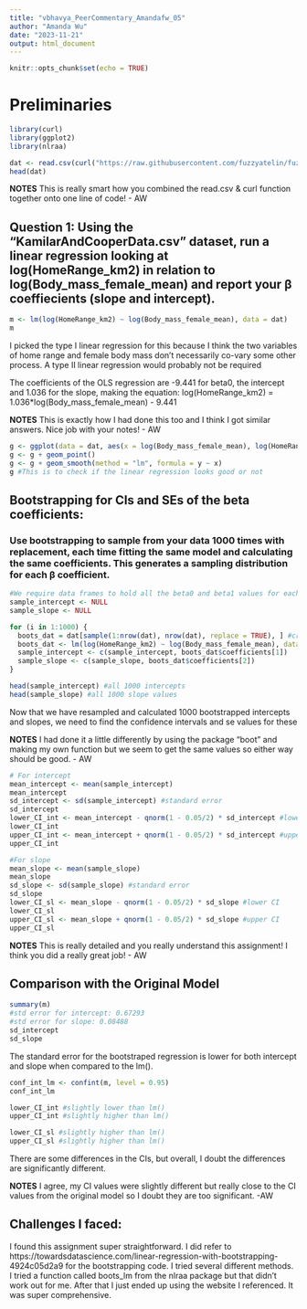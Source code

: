 ```yaml
---
title: "vbhavya_PeerCommentary_Amandafw_05"
author: "Amanda Wu"
date: "2023-11-21"
output: html_document
---
```


```r
knitr::opts_chunk$set(echo = TRUE)
```

# Preliminaries 

```r
library(curl)
library(ggplot2)
library(nlraa)

dat <- read.csv(curl("https://raw.githubusercontent.com/fuzzyatelin/fuzzyatelin.github.io/master/AN588_Fall23/KamilarAndCooperData.csv"), header = TRUE, sep = ",", stringsAsFactors = FALSE) 
head(dat)
```
**NOTES** This is really smart how you combined the read.csv & curl function together onto one line of code! - AW
  
## Question 1: Using the “KamilarAndCooperData.csv” dataset, run a linear regression looking at log(HomeRange_km2) in relation to log(Body_mass_female_mean) and report your β coeffiecients (slope and intercept).

```r

m <- lm(log(HomeRange_km2) ~ log(Body_mass_female_mean), data = dat)
m
```
I picked the type I linear regression for this because I think the two variables of home range and female body mass don't necessarily co-vary some other process. A type II linear regression would probably not be required

The coefficients of the OLS regression are -9.441 for beta0, the intercept and 1.036 for the slope, making the equation: log(HomeRange_km2) = 1.036*log(Body_mass_female_mean) - 9.441

**NOTES** This is exactly how I had done this too and I think I got similar answers. Nice job with your notes! - AW 

```r
g <- ggplot(data = dat, aes(x = log(Body_mass_female_mean), log(HomeRange_km2)))
g <- g + geom_point()
g <- g + geom_smooth(method = "lm", formula = y ~ x)
g #This is to check if the linear regression looks good or not

```

## Bootstrapping for CIs and SEs of the beta coefficients: 

### Use bootstrapping to sample from your data 1000 times with replacement, each time fitting the same model and calculating the same coefficients. This generates a sampling distribution for each β coefficient.

```r
#We require data frames to hold all the beta0 and beta1 values for each of the 1000 lms 
sample_intercept <- NULL
sample_slope <- NULL

for (i in 1:1000) {
  boots_dat = dat[sample(1:nrow(dat), nrow(dat), replace = TRUE), ] #creating resamples with replacement
  boots_dat <- lm(log(HomeRange_km2) ~ log(Body_mass_female_mean), data = boots_dat) #running lm on all the 1000 iterations
  sample_intercept <- c(sample_intercept, boots_dat$coefficients[1])
  sample_slope <- c(sample_slope, boots_dat$coefficients[2])
}

head(sample_intercept) #all 1000 intercepts
head(sample_slope) #all 1000 slope values
```
Now that we have resampled and calculated 1000 bootstrapped intercepts and slopes, we need to find the confidence intervals and se values for these

**NOTES** I had done it a little differently by using the package "boot" and making my own function but we seem to get the same values so either way should be good. - AW

```r
# For intercept
mean_intercept <- mean(sample_intercept)
mean_intercept
sd_intercept <- sd(sample_intercept) #standard error
sd_intercept
lower_CI_int <- mean_intercept - qnorm(1 - 0.05/2) * sd_intercept #lower CI
lower_CI_int
upper_CI_int <- mean_intercept + qnorm(1 - 0.05/2) * sd_intercept #upper CI
upper_CI_int

#For slope
mean_slope <- mean(sample_slope)
mean_slope
sd_slope <- sd(sample_slope) #standard error
sd_slope
lower_CI_sl <- mean_slope - qnorm(1 - 0.05/2) * sd_slope #lower CI
lower_CI_sl
upper_CI_sl <- mean_slope + qnorm(1 - 0.05/2) * sd_slope #upper CI
upper_CI_sl

```

**NOTES** This is really detailed and you really understand this assignment! I think you did a really great job! - AW 

## Comparison with the Original Model 

```r
summary(m) 
#std error for intercept: 0.67293
#std error for slope: 0.08488
sd_intercept
sd_slope
```
The standard error for the bootstraped regression is lower for both intercept and slope when compared to the lm(). 

```r
conf_int_lm <- confint(m, level = 0.95)
conf_int_lm

lower_CI_int #slightly lower than lm()
upper_CI_int #slightly higher than lm()

lower_CI_sl #slightly higher than lm()
upper_CI_sl #slightly higher than lm()
```
There are some differences in the CIs, but overall, I doubt the differences are significantly different. 

**NOTES** I agree, my CI values were slightly different but really close to the CI values from the original model so I doubt they are too significant. -AW

## Challenges I faced: 
I found this assignment super straightforward. I did refer to https://towardsdatascience.com/linear-regression-with-bootstrapping-4924c05d2a9 for the bootstrapping code. I tried several different methods. I tried a function called boots_lm from the nlraa package but that didn't work out for me. After that I just ended up using the website I referenced. It was super comprehensive. 





